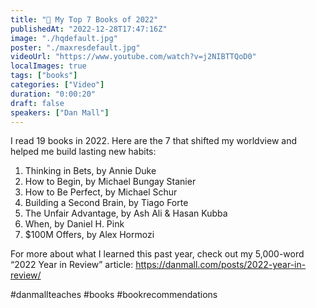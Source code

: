 ```yaml
---
title: "📕 My Top 7 Books of 2022"
publishedAt: "2022-12-28T17:47:16Z"
image: "./hqdefault.jpg"
poster: "./maxresdefault.jpg"
videoUrl: "https://www.youtube.com/watch?v=j2NIBTTQoD0"
localImages: true
tags: ["books"]
categories: ["Video"]
duration: "0:00:20"
draft: false
speakers: ["Dan Mall"]
---
```


I read 19 books in 2022. Here are the 7 that shifted my worldview and helped me build lasting new habits:

1. Thinking in Bets, by Annie Duke
2. How to Begin, by Michael Bungay Stanier
3. How to Be Perfect, by Michael Schur
4. Building a Second Brain, by Tiago Forte
5. The Unfair Advantage, by Ash Ali & Hasan Kubba
6. When, by Daniel H. Pink
7. $100M Offers, by Alex Hormozi

For more about what I learned this past year, check out my 5,000-word “2022 Year in Review” article: https://danmall.com/posts/2022-year-in-review/

#danmallteaches #books #bookrecommendations
